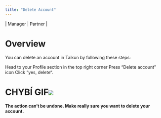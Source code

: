```yaml
---
title: "Delete Account"
---
```


\| <Icon icon="user-tie" iconType="solid" /> Manager | <Icon icon="handshake" iconType="solid" /> Partner |

# Overview

You can delete an account in Taikun by following these steps:

<Steps>
  <Step title="First Step">
    Head to your Profile section in the top right corner
  </Step>

  <Step title="Second Step">
    Press “Delete account” icon
  </Step>

  <Step title="Third Step">
    Click “yes, delete“.
  </Step>
</Steps>

# CHYBÍ GIF![](image.png)

<Warning>**The action can’t be undone. Make really sure you want to delete your account.**</Warning>